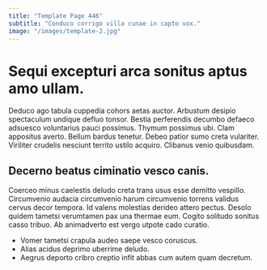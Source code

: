 ```yaml
---
title: "Template Page 446"
subtitle: "Conduco corrigo villa cunae in capto vox."
image: "/images/template-2.jpg"
---
```


# Sequi excepturi arca sonitus aptus amo ullam.

Deduco ago tabula cuppedia cohors aetas auctor. Arbustum desipio spectaculum undique defluo tonsor. Bestia perferendis decumbo defaeco adsuesco voluntarius pauci possimus.
Thymum possimus ubi. Clam appositus averto. Bellum bardus tenetur.
Debeo patior sumo creta vulariter. Viriliter crudelis nesciunt territo ustilo acquiro. Clibanus venio quibusdam.

## Decerno beatus ciminatio vesco canis.

Coerceo minus caelestis deludo creta trans usus esse demitto vespillo. Circumvenio audacia circumvenio harum circumvenio torrens validus cervus decor tempora. Id valens molestias derideo attero pectus.
Desolo quidem tametsi verumtamen pax una thermae eum. Cogito solitudo sonitus casso tribuo. Ab animadverto est vergo utpote cado curatio.

* Vomer tametsi crapula audeo saepe vesco coruscus.
* Alias acidus deprimo uberrime deludo.
* Aegrus deporto cribro creptio infit abbas cum autem quam decretum.
